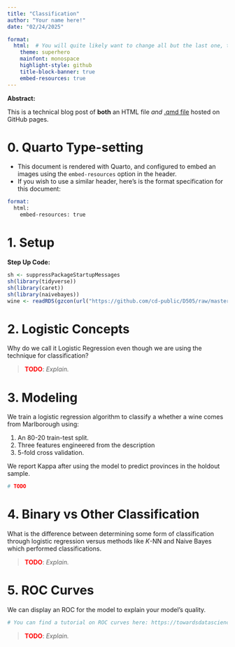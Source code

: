 ```yaml
---
title: "Classification"
author: "Your name here!"
date: "02/24/2025"

format: 
  html:  # You will quite likely want to change all but the last one, to taste
    theme: superhero  
    mainfont: monospace
    highlight-style: github
    title-block-banner: true
    embed-resources: true
---
```


**Abstract:**

This is a technical blog post of **both** an HTML file *and* [.qmd file](https://raw.githubusercontent.com/cd-public/D505/refs/heads/master/hws/src/classify.qmd) hosted on GitHub pages.

# 0. Quarto Type-setting

- This document is rendered with Quarto, and configured to embed an images using the `embed-resources` option in the header.
- If you wish to use a similar header, here's is the format specification for this document:

```email
format: 
  html:
    embed-resources: true
```

# 1. Setup

**Step Up Code:**

```r
sh <- suppressPackageStartupMessages
sh(library(tidyverse))
sh(library(caret))
sh(library(naivebayes))
wine <- readRDS(gzcon(url("https://github.com/cd-public/D505/raw/master/dat/pinot.rds")))
```

# 2. Logistic Concepts

Why do we call it Logistic Regression even though we are using the technique for classification?

> <span style="color:red;font-weight:bold">TODO</span>: *Explain.*

# 3. Modeling

We train a logistic regression algorithm to classify a whether a wine comes from Marlborough using:

1. An 80-20 train-test split.
2. Three features engineered from the description
3. 5-fold cross validation.

We report Kappa after using the model to predict provinces in the holdout sample.

```r
# TODO
```


# 4. Binary vs Other Classification

What is the difference between determining some form of classification through logistic regression versus methods like $K$-NN and Naive Bayes which performed classifications.

> <span style="color:red;font-weight:bold">TODO</span>: *Explain.*


# 5. ROC Curves

We can display an ROC for the model to explain your model's quality.

```r
# You can find a tutorial on ROC curves here: https://towardsdatascience.com/understanding-auc-roc-curve-68b2303cc9c5
```

> <span style="color:red;font-weight:bold">TODO</span>: *Explain.*
